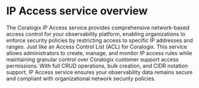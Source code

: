 # IP Access service overview

The Coralogix IP Access service provides comprehensive network-based access control for your observability platform, enabling organizations to enforce security policies by restricting access to specific IP addresses and ranges. Just like an Access Control List (ACL) for Coralogix. This service allows administrators to create, manage, and monitor IP access rules while maintaining granular control over Coralogix customer support access permissions. With full CRUD operations, bulk creation, and CIDR notation support, IP Access service ensures your observability data remains secure and compliant with organizational network security policies.

